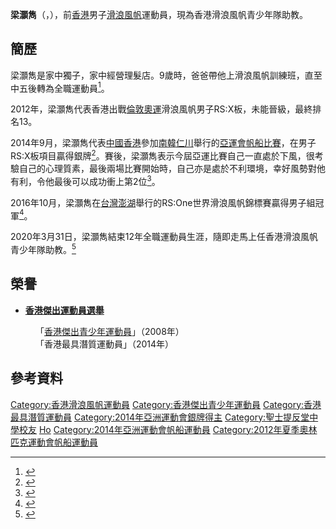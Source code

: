 {{noteTA|G1=Sports}}
{{Infobox sportsperson
| headercolor    = #AFEEEE
| name           = 梁灝雋<br/>{{lang|en|LEUNG Ho Tsun Andy}}
| image          = 
| imagesize      =
| caption        =
| birthname      =
| fullname       =
| nickname       =
| nationality    = 
| residence      =
| birth_date     = {{birth_date_and_age|1990|10|20}}<ref name="仁川亞運">{{cite web|title=Profile - LEUNG Ho Tsun Andy|url=https://www.incheon2014ag.org/Sports/Biographies/Athletes_Profile/?ParticCode=5118331&lang=en|publisher=2014年仁川亞運會官方網站|deadurl=yes|archiveurl=https://web.archive.org/web/20141017170213/https://www.incheon2014ag.org/Sports/Biographies/Athletes_Profile/?ParticCode=5118331&lang=en|archivedate=2014-10-17|access-date=2014-10-12}}{{en}}</ref>
| birth_place    = 
| height         = {{height|m=1.78}}<ref name="仁川亞運"/>
| weight         ={{weight|kg=73}} <ref name="仁川亞運"/>
| website        = 
| country        = {{HKG}}
| sport          = [[滑浪風帆|滑浪風帆]]
| collegeteam    =
| club           = 
| team           =
| turnedpro      =
| coach          = [[艾培理|艾培理]]<ref name="仁川亞運"/>
| retired        =
| coaching       =
| worlds         =
| regionals      =
| nationals      =
| olympics       =
| paralympics    =
| highestranking =
| pb             =
| medaltemplates = 
{{MedalSport | 男子[[滑浪風帆|滑浪風帆]]}}
{{MedalCountry|{{HKG}}}}
{{MedalCompetition | [[亞洲運動會|亞洲運動會]]}}
{{MedalSilver | [[2014年亞洲運動會|2014年 仁川]] | [[2014年亞洲運動會帆船比賽|男子RS:X板]]}}
{{MedalCompetition | [[東亞運動會|東亞運動會]]}}
{{MedalGold   | [[2009年東亞運動會|2009年 香港]] | [[2009年東亞運動會滑浪風帆比賽|男子米氏板重量級]]}}
| show-medals    = yes
}}
'''梁灝雋'''（{{lang|en|'''LEUNG Ho Tsun Andy'''}}，{{bd|1990年|10月20日|catIdx=L梁}}），前[[香港|香港]]男子[[滑浪風帆|滑浪風帆]]運動員，現為香港滑浪風帆青少年隊助教。

==簡歷==
梁灝雋是家中獨子，家中經營理髮店。9歲時，爸爸帶他上滑浪風帆訓練班，直至中五後轉為全職運動員<ref>{{cite news|title=滑浪風帆 - 梁灝雋擔起港隊大旗|url=http://sports.i-cable.com/sports_local/videoPlay.php?video_id=3143|newspaper=i-cable|date=2012-10-01|access-date=2014-10-12|archive-url=https://web.archive.org/web/20141026035822/http://sports.i-cable.com/sports_local/videoPlay.php?video_id=3143|archive-date=2014-10-26|dead-url=yes}}</ref>。 

2012年，梁灝雋代表香港出戰[[倫敦奧運|倫敦奧運]]滑浪風帆男子RS:X板，未能晉級，最終排名13。

2014年9月，梁灝雋代表[[2014年亞洲運動會中國香港代表團|中國香港]]參加[[南韓|南韓]][[仁川|仁川]]舉行的[[2014年亞洲運動會|亞運會]][[2014年亞洲運動會帆船比賽|帆船比賽]]，在男子RS:X板項目贏得銀牌<ref>{{cite news|title=盧善琳 梁灝雋亞運為滑浪風帆隊添兩銀|url=http://sportsroad.hk/archives/64434|newspaper=體路|date=2014-09-30|accessdate=2014-10-12|archive-date=2014-10-16|archive-url=https://web.archive.org/web/20141016171045/http://sportsroad.hk/archives/64434|dead-url=no}}</ref>。賽後，梁灝雋表示今屆亞運比賽自己一直處於下風，很考驗自己的心理質素，最後兩場比賽開始時，自己亦是處於不利環境，幸好風勢對他有利，令他最後可以成功衝上第2位<ref>{{cite news|title=港風帆隊再奪2銀　梁灝雋克服劣境|url=http://paper.wenweipo.com/2014/10/01/SP1410010032.htm|newspaper=文匯報|date=2014-10-01|accessdate=2014-10-12|archive-date=2014-10-16|archive-url=https://web.archive.org/web/20141016121105/http://paper.wenweipo.com/2014/10/01/SP1410010032.htm|dead-url=no}}</ref>。

2016年10月，梁灝雋在[[台灣|台灣]][[澎湖|澎湖]]舉行的RS:One世界滑浪風帆錦標賽贏得男子組冠軍<ref>{{zh-hk}}{{cite news|title=RS:One世界滑浪風帆錦標賽：連續四屆稱王封后 港隊不「帆」霸主|url=https://hk.sports.appledaily.com/sports/daily/article/20161001/19787433|agency=蘋果日報|date=2016-10-01|accessdate=2018-07-02|archive-date=2018-07-02|archive-url=https://web.archive.org/web/20180702175729/https://hk.sports.appledaily.com/sports/daily/article/20161001/19787433|dead-url=no}}</ref>。

2020年3月31日，梁灝雋結束12年全職運動員生涯，隨即走馬上任香港滑浪風帆青少年隊助教。<ref>{{cite web|title=亞運風帆奪銀贏芳心 新晉教練梁灝雋退休後考慮移民|url=https://hk.appledaily.com/sports/20200609/ZWTXEIVNVJ2KDABGBB32BTKY5Y/|date=2020年6月9日|publisher=蘋果日報|access-date=2020年8月16日|archive-date=2021年6月21日|archive-url=https://web.archive.org/web/20210621184834/https://hk.appledaily.com/sports/20200609/ZWTXEIVNVJ2KDABGBB32BTKY5Y/|dead-url=no}}</ref>

==榮譽==
*'''[[香港傑出運動員選舉|香港傑出運動員選舉]]'''
:「[[香港傑出青少年運動員|香港傑出青少年運動員]]」（2008年）
:「香港最具潛質運動員」（2014年）

==參考資料==
{{Reflist}}

{{DEFAULTSORT:LEUNG Ho Tsun Andy}}
[[Category:香港滑浪風帆運動員|Category:香港滑浪風帆運動員]]
[[Category:香港傑出青少年運動員|Category:香港傑出青少年運動員]]
[[Category:香港最具潛質運動員|Category:香港最具潛質運動員]]
[[Category:2014年亞洲運動會銀牌得主|Category:2014年亞洲運動會銀牌得主]]
[[Category:聖士提反堂中學校友|Category:聖士提反堂中學校友]]
[[Category:梁姓|Ho]]
[[Category:2014年亞洲運動會帆船運動員|Category:2014年亞洲運動會帆船運動員]]
[[Category:2012年夏季奧林匹克運動會帆船運動員|Category:2012年夏季奧林匹克運動會帆船運動員]]